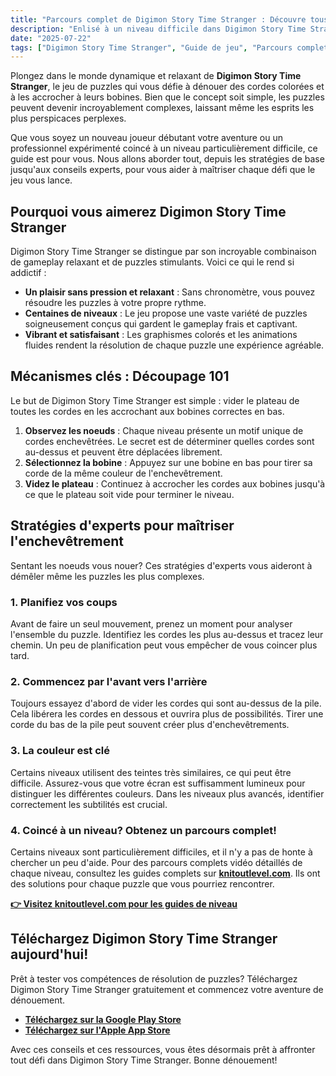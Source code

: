 ```yaml
---
title: "Parcours complet de Digimon Story Time Stranger : Découvre tous les noeuds avec notre guide expert"
description: "Enlisé à un niveau difficile dans Digimon Story Time Stranger? Notre parcours complet propose des conseils experts, des stratégies et des liens vers des guides de niveau pour vous aider à maîtriser l'art de dénouer."
date: "2025-07-22"
tags: ["Digimon Story Time Stranger", "Guide de jeu", "Parcours complet", "Jeux de puzzles", "Jeux mobiles"]
---
```


Plongez dans le monde dynamique et relaxant de **Digimon Story Time Stranger**, le jeu de puzzles qui vous défie à dénouer des cordes colorées et à les accrocher à leurs bobines. Bien que le concept soit simple, les puzzles peuvent devenir incroyablement complexes, laissant même les esprits les plus perspicaces perplexes.

Que vous soyez un nouveau joueur débutant votre aventure ou un professionnel expérimenté coincé à un niveau particulièrement difficile, ce guide est pour vous. Nous allons aborder tout, depuis les stratégies de base jusqu'aux conseils experts, pour vous aider à maîtriser chaque défi que le jeu vous lance.

## Pourquoi vous aimerez Digimon Story Time Stranger

Digimon Story Time Stranger se distingue par son incroyable combinaison de gameplay relaxant et de puzzles stimulants. Voici ce qui le rend si addictif :
- **Un plaisir sans pression et relaxant** : Sans chronomètre, vous pouvez résoudre les puzzles à votre propre rythme.
- **Centaines de niveaux** : Le jeu propose une vaste variété de puzzles soigneusement conçus qui gardent le gameplay frais et captivant.
- **Vibrant et satisfaisant** : Les graphismes colorés et les animations fluides rendent la résolution de chaque puzzle une expérience agréable.

## Mécanismes clés : Découpage 101

Le but de Digimon Story Time Stranger est simple : vider le plateau de toutes les cordes en les accrochant aux bobines correctes en bas.

1.  **Observez les noeuds** : Chaque niveau présente un motif unique de cordes enchevêtrées. Le secret est de déterminer quelles cordes sont au-dessus et peuvent être déplacées librement.
2.  **Sélectionnez la bobine** : Appuyez sur une bobine en bas pour tirer sa corde de la même couleur de l'enchevêtrement.
3.  **Videz le plateau** : Continuez à accrocher les cordes aux bobines jusqu'à ce que le plateau soit vide pour terminer le niveau.

## Stratégies d'experts pour maîtriser l'enchevêtrement

Sentant les noeuds vous nouer? Ces stratégies d'experts vous aideront à démêler même les puzzles les plus complexes.

### 1. Planifiez vos coups
Avant de faire un seul mouvement, prenez un moment pour analyser l'ensemble du puzzle. Identifiez les cordes les plus au-dessus et tracez leur chemin. Un peu de planification peut vous empêcher de vous coincer plus tard.

### 2. Commencez par l'avant vers l'arrière
Toujours essayez d'abord de vider les cordes qui sont au-dessus de la pile. Cela libérera les cordes en dessous et ouvrira plus de possibilités. Tirer une corde du bas de la pile peut souvent créer plus d'enchevêtrements.

### 3. La couleur est clé
Certains niveaux utilisent des teintes très similaires, ce qui peut être difficile. Assurez-vous que votre écran est suffisamment lumineux pour distinguer les différentes couleurs. Dans les niveaux plus avancés, identifier correctement les subtilités est crucial.

### 4. Coincé à un niveau? Obtenez un parcours complet!
Certains niveaux sont particulièrement difficiles, et il n'y a pas de honte à chercher un peu d'aide. Pour des parcours complets vidéo détaillés de chaque niveau, consultez les guides complets sur [**knitoutlevel.com**](http://knitoutlevel.com/). Ils ont des solutions pour chaque puzzle que vous pourriez rencontrer.

**[👉 Visitez knitoutlevel.com pour les guides de niveau](http://knitoutlevel.com/)**

## Téléchargez Digimon Story Time Stranger aujourd'hui!

Prêt à tester vos compétences de résolution de puzzles? Téléchargez Digimon Story Time Stranger gratuitement et commencez votre aventure de dénouement.

- [**Téléchargez sur la Google Play Store**](https://play.google.com/store/apps/details?id=com.sbg.knitout)
- [**Téléchargez sur l'Apple App Store**](https://apps.apple.com/us/app/knit-out/id6740406762)

Avec ces conseils et ces ressources, vous êtes désormais prêt à affronter tout défi dans Digimon Story Time Stranger. Bonne dénouement!
